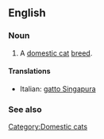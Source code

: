 ==English==

===Noun===
{{en-noun|sg=[[Singapura]]}}

# A [[domestic cat]] [[breed]].

====Translations====
{{top}}
*Italian: [[gatto Singapura]]
{{mid}}

{{bottom}}

===See also===
{{wikipedia|Singapura (cat)}}
{{commonscat|Singapura cats}}

[[Category:Domestic cats]]